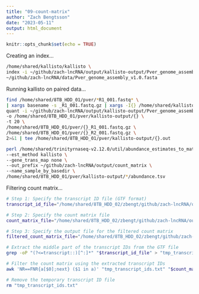 ```yaml
---
title: "09-count-matrix"
author: "Zach Bengtsson"
date: "2023-05-11"
output: html_document
---
```


```r
knitr::opts_chunk$set(echo = TRUE)
```

Creating an index...

```bash
/home/shared/kallisto/kallisto \
index -i ~/github/zach-lncRNA/output/kallisto-output/Pver_genome_assembly_v1.0.index \
~/github/zach-lncRNA/data/Pver_genome_assembly_v1.0.fasta
```

Running kallisto on paired data...

```bash
find /home/shared/8TB_HDD_01/pver/*R1_001.fastq* \
| xargs basename -s _R1_001.fastq.gz | xargs -I{} /home/shared/kallisto/kallisto \
quant -i ~/github/zach-lncRNA/output/kallisto-output/Pver_genome_assembly_v1.0.index \
-o /home/shared/8TB_HDD_01/pver/kallisto-output/{} \
-t 20 \
/home/shared/8TB_HDD_01/pver/{}_R1_001.fastq.gz \
/home/shared/8TB_HDD_01/pver/{}_R2_001.fastq.gz \
2>&1 | tee /home/shared/8TB_HDD_01/pver/kallisto-output/{}.out
```

```bash
perl /home/shared/trinityrnaseq-v2.12.0/util/abundance_estimates_to_matrix.pl \
--est_method kallisto \
--gene_trans_map none \
--out_prefix ~/github/zach-lncRNA/output/count_matrix \
--name_sample_by_basedir \
/home/shared/8TB_HDD_01/pver/kallisto-output/*/abundance.tsv
```

Filtering count matrix...
```bash
# Step 1: Specify the transcript ID file (GTF format)
transcript_id_file="/home/shared/8TB_HDD_02/zbengt/github/zach-lncRNA/output/merged_final_lncRNAs.gtf"

# Step 2: Specify the count matrix file
count_matrix_file="/home/shared/8TB_HDD_02/zbengt/github/zach-lncRNA/output/count_matrix.isoform.counts.matrix"

# Step 3: Specify the output file for the filtered count matrix
filtered_count_matrix_file="/home/shared/8TB_HDD_02/zbengt/github/zach-lncRNA/output/filtered_count_matrix.tsv"

# Extract the middle part of the transcript IDs from the GTF file
grep -oP "(?<=transcript::)[^:]*" "$transcript_id_file" > "tmp_transcript_ids.txt"

# Filter the count matrix using the extracted transcript IDs
awk 'NR==FNR{a[$0];next} ($1 in a)' "tmp_transcript_ids.txt" "$count_matrix_file" > "$filtered_count_matrix_file"

# Remove the temporary transcript ID file
rm "tmp_transcript_ids.txt"

```








